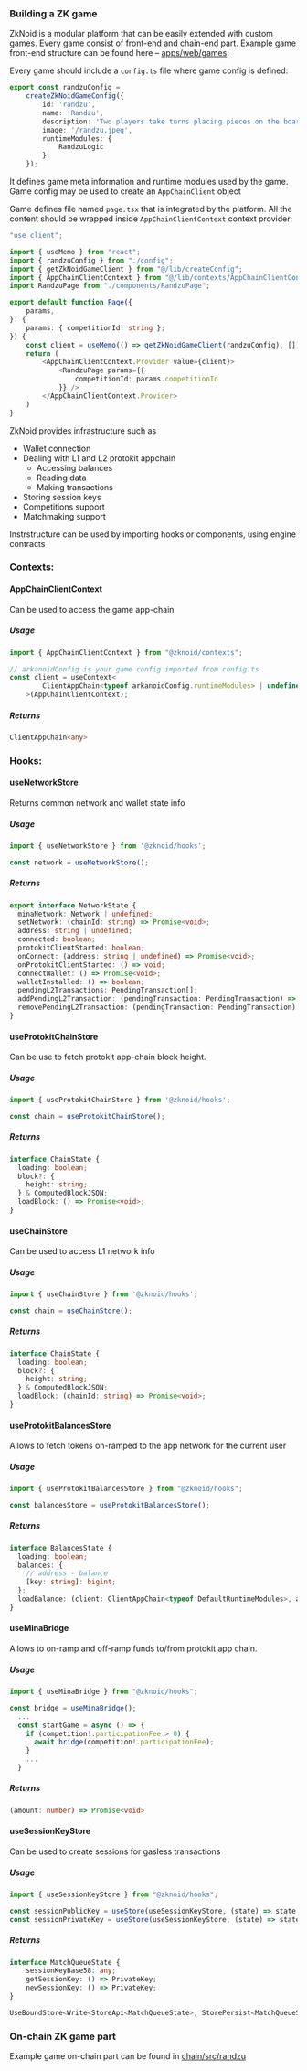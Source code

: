 
### Building a ZK game

ZkNoid is a modular platform that can be easily extended with custom games. 
Every game consist of front-end and chain-end part.
Example game front-end structure can be found here – [apps/web/games](https://github.com/ZkNoid/zknoid/tree/develop/apps/web/games):

<FileTree>
  <FileTree.Folder name="randzu" defaultOpen>
    <FileTree.Folder name="components" defaultOpen>
        <FileTree.File name="GameView.tsx" />
        <FileTree.File name="RandzuPage.tsx" />
    </FileTree.Folder>
    <FileTree.Folder name="stores" defaultOpen>
        <FileTree.File name="matchQueue.tsx" />
        <FileTree.File name="sessionKeyStorage.tsx" />
    </FileTree.Folder>
    <FileTree.File name="page.tsx" />
    <FileTree.File name="config.ts" />
  </FileTree.Folder>
  <FileTree.Folder name="arkanoid">
    <FileTree.Folder name="components" defaultOpen>
        <FileTree.File name="GameView.tsx" />
        <FileTree.File name="ArkanoidCompetitionsListPage.tsx" />
        <FileTree.File name="ArkanoidPage.tsx" />
        <FileTree.File name="NewArkanoidCompetitionPage.tsx" />
    </FileTree.Folder>
    <FileTree.Folder name="stores" defaultOpen>
        <FileTree.File name="arkanoidCompetitions.tsx" />
        <FileTree.File name="arkanoidLeaderboard.tsx" />
    </FileTree.Folder>
    <FileTree.File name="page-competitions-list.tsx" />
    <FileTree.File name="page-new-competition.tsx" />
    <FileTree.File name="page.tsx" />
    <FileTree.File name="config.ts" />
  </FileTree.Folder>
</FileTree>

Every game should include a `config.ts` file where game config is defined:

```ts filename="config.ts"
export const randzuConfig =
    createZkNoidGameConfig({
        id: 'randzu',
        name: 'Randzu',
        description: 'Two players take turns placing pieces on the board attempting to create lines of 5 of their own color',
        image: '/randzu.jpeg',
        runtimeModules: {
            RandzuLogic
        }
    });
```
It defines game meta information and runtime modules used by the game. Game config may be used to create an `AppChainClient` object

Game defines file named `page.tsx` that is integrated by the platform. 
All the content should be wrapped inside `AppChainClientContext` context provider:

```ts filename="page.tsx"
"use client";

import { useMemo } from "react";
import { randzuConfig } from "./config";
import { getZkNoidGameClient } from "@/lib/createConfig";
import { AppChainClientContext } from "@/lib/contexts/AppChainClientContext";
import RandzuPage from "./components/RandzuPage";

export default function Page({
    params,
}: {
    params: { competitionId: string };
}) {
    const client = useMemo(() => getZkNoidGameClient(randzuConfig), []);
    return (
        <AppChainClientContext.Provider value={client}>
            <RandzuPage params={{
                competitionId: params.competitionId
            }} />
        </AppChainClientContext.Provider>
    )
}
```

ZkNoid provides infrastructure such as 
- Wallet connection
- Dealing with L1 and L2 protokit appchain
    - Accessing balances
    - Reading data
    - Making transactions
- Storing session keys
- Competitions support
- Matchmaking support

Instrstructure can be used by importing hooks or components, using engine contracts

### Contexts:
#### AppChainClientContext

Can be used to access the game app-chain

##### Usage 

```ts
import { AppChainClientContext } from "@zknoid/contexts";

// arkanoidConfig is your game config imported from config.ts
const client = useContext<
        ClientAppChain<typeof arkanoidConfig.runtimeModules> | undefined
    >(AppChainClientContext);
```

##### Returns 
```ts
ClientAppChain<any>
```

### Hooks:
#### useNetworkStore
Returns common network and wallet state info

##### Usage
```ts
import { useNetworkStore } from '@zknoid/hooks';

const network = useNetworkStore();
```

##### Returns 
```ts
export interface NetworkState {
  minaNetwork: Network | undefined;
  setNetwork: (chainId: string) => Promise<void>;
  address: string | undefined;
  connected: boolean;
  protokitClientStarted: boolean;
  onConnect: (address: string | undefined) => Promise<void>;
  onProtokitClientStarted: () => void;
  connectWallet: () => Promise<void>;
  walletInstalled: () => boolean;
  pendingL2Transactions: PendingTransaction[];
  addPendingL2Transaction: (pendingTransaction: PendingTransaction) => void;
  removePendingL2Transaction: (pendingTransaction: PendingTransaction) => void;
}
```


#### useProtokitChainStore

Can be use to fetch protokit app-chain block height. 
##### Usage
```ts
import { useProtokitChainStore } from '@zknoid/hooks';

const chain = useProtokitChainStore();
```

##### Returns
```ts
interface ChainState {
  loading: boolean;
  block?: {
    height: string;
  } & ComputedBlockJSON;
  loadBlock: () => Promise<void>;
}
```


#### useChainStore
Can be used to access L1 network info
##### Usage
```ts
import { useChainStore } from '@zknoid/hooks';

const chain = useChainStore();
```

##### Returns 
```ts
interface ChainState {
  loading: boolean;
  block?: {
    height: string;
  } & ComputedBlockJSON;
  loadBlock: (chainId: string) => Promise<void>;
}
```


#### useProtokitBalancesStore
Allows to fetch tokens on-ramped to the app network for the current user

##### Usage
```ts
import { useProtokitBalancesStore } from "@zknoid/hooks";

const balancesStore = useProtokitBalancesStore();
```

##### Returns
```ts
interface BalancesState {
  loading: boolean;
  balances: {
    // address - balance
    [key: string]: bigint;
  };
  loadBalance: (client: ClientAppChain<typeof DefaultRuntimeModules>, address: string) => Promise<void>;
}
```

#### useMinaBridge
Allows to on-ramp and off-ramp funds to/from protokit app chain.

##### Usage
```ts
import { useMinaBridge } from "@zknoid/hooks";

const bridge = useMinaBridge();
  ...
  const startGame = async () => {
    if (competition!.participationFee > 0) {
      await bridge(competition!.participationFee);
    }
    ...
  }
```

##### Returns 

```ts
(amount: number) => Promise<void>
```


#### useSessionKeyStore
Can be used to create sessions for gasless transactions

##### Usage
```ts
import { useSessionKeyStore } from "@zknoid/hooks";

const sessionPublicKey = useStore(useSessionKeyStore, (state) => state.getSessionKey()).toPublicKey();
const sessionPrivateKey = useStore(useSessionKeyStore, (state) => state.getSessionKey());
```

##### Returns

```ts
interface MatchQueueState {
    sessionKeyBase58: any;
    getSessionKey: () => PrivateKey;
    newSessionKey: () => PrivateKey;
}

UseBoundStore<Write<StoreApi<MatchQueueState>, StorePersist<MatchQueueState, never>>>
```

### On-chain ZK game part

Example game on-chain part can be found in [chain/src/randzu](https://github.com/ZkNoid/zknoid/tree/develop/packages/chain/src/randzu)
